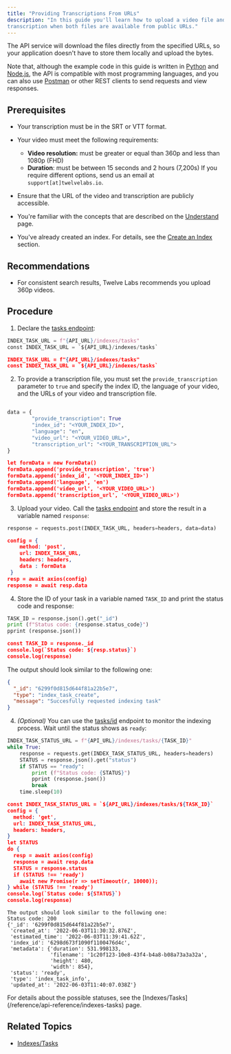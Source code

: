```yaml
---
title: "Providing Transcriptions From URLs"
description: "In this guide you'll learn how to upload a video file and provide a
transcription when both files are available from public URLs."
---
```


The API service
will download the files directly from the specified URLs, so your application
doesn't have to store them locally and upload the bytes.

Note that, although the example code in this guide is written in
[Python](https://www.python.org) and [Node.js](https://nodejs.org/en/), the API
is compatible with most programming languages, and you can also use
[Postman](https://www.postman.com) or other REST clients to send requests and
view responses.

## Prerequisites

- Your transcription must be in the SRT or VTT format.

- Your video must meet the following requirements:

  - **Video resolution:** must be greater or equal than 360p and less than 1080p
    (FHD)
  - **Duration**: must be between 15 seconds and 2 hours (7,200s) If you require
    different options, send us an email at `support[at]twelvelabs.io`.

- Ensure that the URL of the video and transcription are publicly accessible.

- You're familiar with the concepts that are described on the
  [Understand](/understand) page.

- You've already created an index. For details, see the
  [Create an Index](/reference/api-reference/indexes#create-an-index) section.

## Recommendations

- For consistent search results, Twelve Labs recommends you upload 360p videos.

## Procedure

1. Declare the [tasks endpoint](/reference/api-reference/indexes-tasks):

<CodeGroup>

```python Python
INDEX_TASK_URL = f"{API_URL}/indexes/tasks"
const INDEX_TASK_URL = `${API_URL}/indexes/tasks`
```

```json Node.js
INDEX_TASK_URL = f"{API_URL}/indexes/tasks"
const INDEX_TASK_URL = `${API_URL}/indexes/tasks`
```

</CodeGroup>

2. To provide a transcription file, you must set the `provide_transcription`
   parameter to `true` and specify the index ID, the language of your video, and
   the URLs of your video and transcription file.

<CodeGroup>

```python Python

data = {
        "provide_transcription": True
        "index_id": "<YOUR_INDEX_ID>",
        "language": "en",
        "video_url": "<YOUR_VIDEO_URL>",
        "transcription_url": "<YOUR_TRANSCRIPTION_URL">
}
```

```json Node.js
let formData = new FormData()
formData.append('provide_transcription', 'true')
formData.append('index_id', '<YOUR_INDEX_ID>')
formData.append('language', 'en')
formData.append('video_url', '<YOUR_VIDEO_URL>')
formData.append('transcription_url', '<YOUR_VIDEO_URL>')
```

</CodeGroup>

3. Upload your video. Call the
   [tasks endpoint](/reference/api-reference/indexes-tasks#creates-a-new-video-index-task)
   and store the result in a variable named `response`:

<CodeGroup>

```python Python
response = requests.post(INDEX_TASK_URL, headers=headers, data=data)
```

```json Node.js
config = {
    method: 'post',
    url: INDEX_TASK_URL,
    headers: headers,
    data : formData
 }
resp = await axios(config)
response = await resp.data
```

</CodeGroup>

4. Store the ID of your task in a variable named `TASK_ID` and print the status
   code and response:

<CodeGroup>

```python Python
TASK_ID = response.json().get("_id")
print (f"Status code: {response.status_code}")
pprint (response.json())
```

```json Node.js
const TASK_ID = response._id
console.log(`Status code: ${resp.status}`)
console.log(response)
```

The output should look similar to the following one:

```json Status code: 200
{
  "_id": "6299f0d815d644f81a22b5e7",
  "type": "index_task_create",
  "message": "Succesfully requested indexing task"
}
```

</CodeGroup>

4. _(Optional)_ You can use the
   [tasks/id](/reference/api-reference/indexes-tasks#get-the-status-info-of-the-video-index-task.)
   endpoint to monitor the indexing process. Wait until the status shows as
   `ready`:

<CodeGroup>

```python Python
INDEX_TASK_STATUS_URL = f"{API_URL}/indexes/tasks/{TASK_ID}"
while True:
    response = requests.get(INDEX_TASK_STATUS_URL, headers=headers)
    STATUS = response.json().get("status")
    if STATUS == "ready":
        print (f"Status code: {STATUS}")
        pprint (response.json())
        break
    time.sleep(10)
```

```json Node.js
const INDEX_TASK_STATUS_URL = `${API_URL}/indexes/tasks/${TASK_ID}`
config = {
  method: 'get',
  url: INDEX_TASK_STATUS_URL,
  headers: headers,
}
let STATUS
do {
  resp = await axios(config)
  response = await resp.data
  STATUS = response.status
  if (STATUS !== 'ready')
    await new Promise(r => setTimeout(r, 10000));
} while (STATUS !== 'ready')
console.log(`Status code: ${STATUS}`)
console.log(response)
```

</CodeGroup>

```
The output should look similar to the following one:
Status code: 200
{'_id': '6299f0d815d644f81a22b5e7',
 'created_at': '2022-06-03T11:30:32.876Z',
 'estimated_time': '2022-06-03T11:39:41.62Z',
 'index_id': '6298d673f1090f1100476d4c',
 'metadata': {'duration': 531.998133,
              'filename': '1c20f123-10e8-43f4-b4a8-b08a73a3a32a',
              'height': 480,
              'width': 854},
 'status': 'ready',
 'type': 'index_task_info',
 'updated_at': '2022-06-03T11:40:07.038Z'}
```

<Note>
  For details about the possible statuses, see the
  [Indexes/Tasks](/reference/api-reference/indexes-tasks) page.
</Note>

## Related Topics

- [Indexes/Tasks](/reference/api-reference/indexes-tasks)
